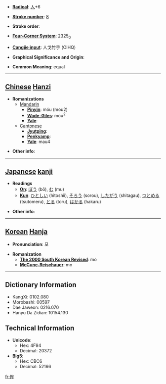 * '''[[Wiktionary:Chinese radical index| Radical]]''': [[Wiktionary:Chinese radical index 人|人]]+6

* '''[[Wiktionary:Chinese total strokes index|Stroke number]]''': [[Wiktionary:Chinese total strokes index 8|8]]

* '''Stroke order''': 

* '''[[Wiktionary:Chinese four corner index|Four-Corner System]]''': 2325<sub>0</sub>

* '''[[Wiktionary:Chinese Cangjie index|Cangjie input]]''': 人戈竹手 (OIHQ)

* '''Graphical Significance and Origin''': 

* '''Common Meaning''': equal

----

== [[Chinese]] [[Hanzi]] ==

* '''Romanizations'''
** [[Mandarin]]
*** '''[[Pinyin]]''': móu (mou2)
*** '''[[Wade-Giles]]''': mou<sup>2</sup>
*** '''[[Yale]]''': 
**[[Cantonese]]
***'''[[Jyutping]]''':
***'''[[Penkyamp]]''': 
***'''[[Yale]]''': mau4

* '''Other info''': 

----

== [[Japanese]] [[kanji]] ==

* '''Readings'''
** '''[[On]]''': [[ぼう]] (bō), [[む]] (mu)
** '''[[Kun]]''': [[ひとしい]] (hitoshii), [[そろう]] (sorou), [[したがう]] (shitagau), [[つとめる]] (tsutomeru), [[とる]] (toru), [[はかる]] (hakaru)

* '''Other info''':  

----

== [[Korean]] [[Hanja]] ==

* '''Pronunciation''': 모

* '''Romanization'''
** '''[[The 2000 South Korean Revised Romanization|The 2000 South Korean Revised]]''': mo
** '''[[McCune-Reischauer]]''': mo

----

== Dictionary Information ==

* KangXi: 0102.080
* Morobashi: 00597
* Dae Jaweon: 0216.070
* Hanyu Da Zidian: 10154.130

== Technical Information ==

* '''Unicode''':
** Hex: 4F94
** Decimal: 20372
* '''Big5''':
** Hex: CBC6
** Decimal: 52166

[[fr:侔]]